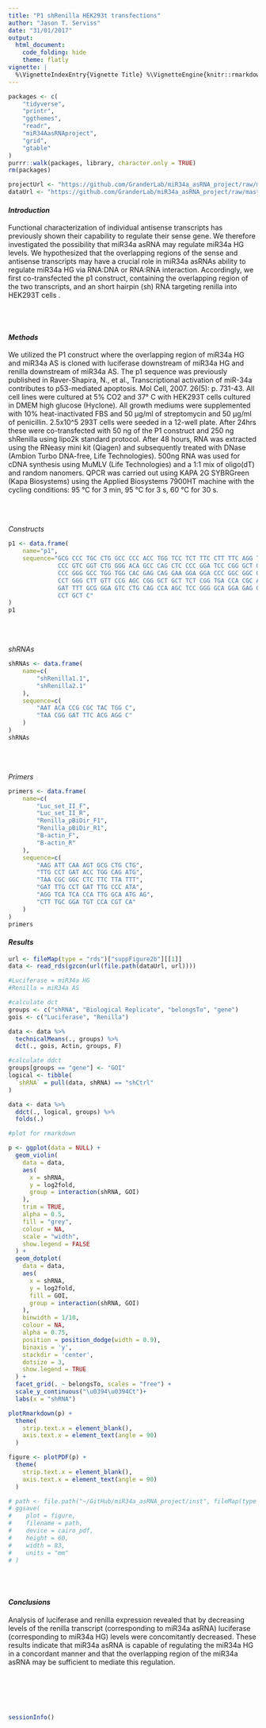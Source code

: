```yaml
---
title: "P1 shRenilla HEK293t transfections"
author: "Jason T. Serviss"
date: "31/01/2017"
output:
  html_document:
    code_folding: hide
    theme: flatly
vignette: |
  %\VignetteIndexEntry{Vignette Title} %\VignetteEngine{knitr::rmarkdown} %\VignetteEncoding{UTF-8}
---
```


<style> 
.caption { 
  color: Black; 
  font-family: "Times New Roman", Times, serif;
  font-size: 1.0em; 
}
</style>

```r

packages <- c(
    "tidyverse",
    "printr",
    "ggthemes",
    "readr",
    "miR34AasRNAproject",
    "grid",
    "gtable"
)
purrr::walk(packages, library, character.only = TRUE)
rm(packages)

```

```r

projectUrl <- "https://github.com/GranderLab/miR34a_asRNA_project/raw/master/inst"
dataUrl <- "https://github.com/GranderLab/miR34a_asRNA_project/raw/master/"

```

#### _Introduction_

Functional characterization of individual antisense transcripts has previously shown their capability to regulate their sense gene. We therefore investigated the possibility that miR34a asRNA may regulate miR34a HG levels. We hypothesized that the overlapping regions of the sense and antisense transcripts may have a crucial role in miR34a asRNAs ability to regulate miR34a HG via RNA:DNA or RNA:RNA interaction. Accordingly, we first co-transfected the p1 construct, containing the overlapping region of the two transcripts, and an short hairpin (sh) RNA targeting renilla into HEK293T cells .

<br></br>

#### _Methods_

We utilized the P1 construct where the overlapping region of miR34a HG and miR34a AS is cloned with luciferase downstream of miR34a HG and renilla downstream of miR34a AS. The p1 sequence was previously published in Raver-Shapira, N., et al., Transcriptional activation of miR-34a contributes to p53-mediated apoptosis. Mol Cell, 2007. 26(5): p. 731-43. All cell lines were cultured at 5% CO2 and 37° C with HEK293T cells cultured in DMEM high glucose (Hyclone). All growth mediums were supplemented with 10% heat-inactivated FBS and 50 μg/ml of streptomycin and 50 μg/ml of penicillin. 2.5x10^5 293T cells were seeded in a 12-well plate. After 24hrs these were co-transfected with 50 ng of the P1 construct and 250 ng shRenilla using lipo2k standard protocol. After 48 hours, RNA was extracted using the RNeasy mini kit (Qiagen) and subsequently treated with DNase (Ambion Turbo DNA-free, Life Technologies). 500ng RNA was used for cDNA synthesis using MuMLV (Life Technologies) and a 1:1 mix of oligo(dT) and random nanomers. QPCR was carried out using KAPA 2G SYBRGreen (Kapa Biosystems) using the Applied Biosystems 7900HT machine with the cycling conditions: 95 °C for 3 min, 95 °C for 3 s, 60 °C for 30 s.

<br></br>

_Constructs_
```r
p1 <- data.frame(
    name="p1",
    sequence="GCG CCC TGC CTG GCC CCC ACC TGG TCC TCT TTC CTT TTC AGG TGG AGG AGA TGC CGC TGT
              CCC GTC GGT CTG GGG ACA GCC CAG CTC CCC GGA TCC CGG GCT GGA GAG ACG CGT CGC GGC   
              CCC GGG GCC TGG TGG CAC GAG CAG GAA GGA GGA CCC GGC GGC GGG CTC TGC CTG GGC TTG 
              CCT GGG CTT GTT CCG AGC CGG GCT GCT TCT CGG TGA CCA CGC AGA TCG GGG GCA TTT GGA
              GAT TTT GCG GGA GTC CTG CAG CCA AGC TCC GGG GCA GGA GAG GCC TGG AAG CCT GCA CTA
              CCT GCT C"
)
p1
```

<br></br>

_shRNAs_

```r
shRNAs <- data.frame(
    name=c(
        "shRenilla1.1",
        "shRenilla2.1"
    ),
    sequence=c(
        "AAT ACA CCG CGC TAC TGG C",
        "TAA CGG GAT TTC ACG AGG C"
    )
)
shRNAs
```

<br></br>

_Primers_

```r
primers <- data.frame(
    name=c(
        "Luc_set_II_F",
        "Luc_set_II_R",
        "Renilla_pBiDir_F1",
        "Renilla_pBiDir_R1",
        "B-actin_F",
        "B-actin_R"
    ),
    sequence=c(
        "AAG ATT CAA AGT GCG CTG CTG",
        "TTG CCT GAT ACC TGG CAG ATG",
        "TAA CGC GGC CTC TTC TTA TTT",
        "GAT TTG CCT GAT TTG CCC ATA",
        "AGG TCA TCA CCA TTG GCA ATG AG",
        "CTT TGC GGA TGT CCA CGT CA"
    )
)
primers
```

#### _Results_

```r

url <- fileMap(type = "rds")["suppFigure2b"][[1]]
data <- read_rds(gzcon(url(file.path(dataUrl, url))))

#Luciferase = miR34a HG
#Renilla = miR34a AS

#calculate dct
groups <- c("shRNA", "Biological Replicate", "belongsTo", "gene")
gois <- c("Luciferase", "Renilla")

data <- data %>%
  technicalMeans(., groups) %>%
  dct(., gois, Actin, groups, F)

#calculate ddct
groups[groups == "gene"] <- "GOI"
logical <- tibble(
  `shRNA` = pull(data, shRNA) == "shCtrl"
)

data <- data %>%
  ddct(., logical, groups) %>%
  folds(.)
```

```r
#plot for rmarkdown

p <- ggplot(data = NULL) +
  geom_violin(
    data = data,
    aes(
      x = shRNA,
      y = log2fold,
      group = interaction(shRNA, GOI)
    ),
    trim = TRUE,
    alpha = 0.5,
    fill = "grey",
    colour = NA,
    scale = "width",
    show.legend = FALSE
  ) +
  geom_dotplot(
    data = data, 
    aes(
      x = shRNA,
      y = log2fold,
      fill = GOI,
      group = interaction(shRNA, GOI)
    ),
    binwidth = 1/10,
    colour = NA,
    alpha = 0.75,
    position = position_dodge(width = 0.9), 
    binaxis = 'y', 
    stackdir = 'center',
    dotsize = 3,
    show.legend = TRUE
  ) +
  facet_grid(. ~ belongsTo, scales = "free") +
  scale_y_continuous("\u0394\u0394Ct")+
  labs(x = "shRNA")

plotRmarkdown(p) +
  theme(
    strip.text.x = element_blank(),
    axis.text.x = element_text(angle = 90)
  )

figure <- plotPDF(p) +
  theme(
    strip.text.x = element_blank(),
    axis.text.x = element_text(angle = 90)
  )

# path <- file.path("~/GitHub/miR34a_asRNA_project/inst", fileMap(type = "pdf")["suppFigure2b"][[1]])
# ggsave(
#    plot = figure,
#    filename = path,
#    device = cairo_pdf,
#    height = 60,
#    width = 83,
#    units = "mm"
# )
```

<br></br>

#### _Conclusions_

Analysis of luciferase and renilla expression revealed that by decreasing levels of the renilla transcript (corresponding to miR34a asRNA) luciferase (corresponding to miR34a HG) levels were concomitantly decreased. These results indicate that miR34a asRNA is capable of regulating the miR34a HG in a concordant manner and that the overlapping region of the miR34a asRNA may be sufficient to mediate this regulation.

<br></br><br></br>

```r
sessionInfo()
```
